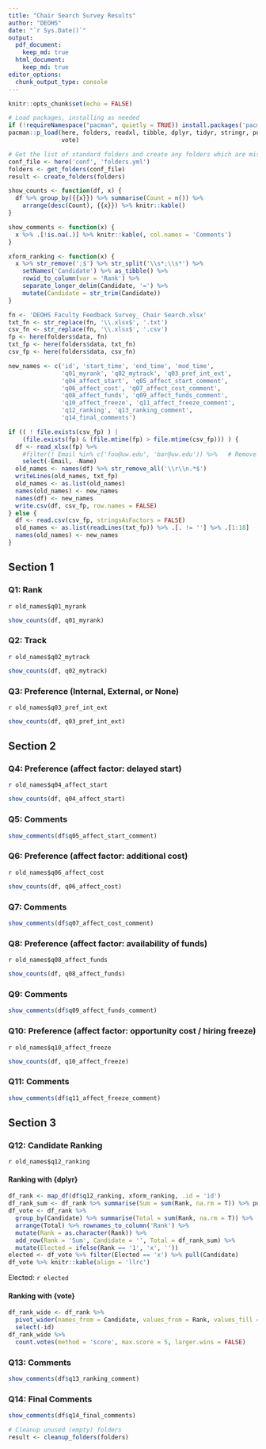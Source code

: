 ```yaml
---
title: "Chair Search Survey Results"
author: "DEOHS"
date: "`r Sys.Date()`"
output:
  pdf_document: 
    keep_md: true
  html_document:
    keep_md: true
editor_options:
  chunk_output_type: console
---
```


```r
knitr::opts_chunk$set(echo = FALSE)
```

```r
# Load packages, installing as needed
if (!requireNamespace("pacman", quietly = TRUE)) install.packages('pacman')
pacman::p_load(here, folders, readxl, tibble, dplyr, tidyr, stringr, purrr, 
               vote)
```

```r
# Get the list of standard folders and create any folders which are missing
conf_file <- here('conf', 'folders.yml')
folders <- get_folders(conf_file)
result <- create_folders(folders)
```

```r
show_counts <- function(df, x) {
  df %>% group_by({{x}}) %>% summarise(Count = n()) %>% 
    arrange(desc(Count), {{x}}) %>% knitr::kable()
}

show_comments <- function(x) {
  x %>% .[!is.na(.)] %>% knitr::kable(, col.names = 'Comments')
}

xform_ranking <- function(x) {
  x %>% str_remove(';$') %>% str_split('\\s*;\\s*') %>% 
    setNames('Candidate') %>% as_tibble() %>% 
    rowid_to_column(var = 'Rank') %>% 
    separate_longer_delim(Candidate, '=') %>% 
    mutate(Candidate = str_trim(Candidate))
}
```

```r
fn <- 'DEOHS Faculty Feedback Survey_ Chair Search.xlsx'
txt_fn <- str_replace(fn, '\\.xlsx$', '.txt')
csv_fn <- str_replace(fn, '\\.xlsx$', '.csv')
fp <- here(folders$data, fn)
txt_fp <- here(folders$data, txt_fn)
csv_fp <- here(folders$data, csv_fn)

new_names <- c('id', 'start_time', 'end_time', 'mod_time', 
               'q01_myrank', 'q02_mytrack', 'q03_pref_int_ext', 
               'q04_affect_start', 'q05_affect_start_comment',
               'q06_affect_cost', 'q07_affect_cost_comment', 
               'q08_affect_funds', 'q09_affect_funds_comment',
               'q10_affect_freeze', 'q11_affect_freeze_comment', 
               'q12_ranking', 'q13_ranking_comment', 
               'q14_final_comments')

if (( ! file.exists(csv_fp) ) | 
    (file.exists(fp) & (file.mtime(fp) > file.mtime(csv_fp))) ) {
  df <- read_xlsx(fp) %>% 
    #filter(! Email %in% c('foo@uw.edu', 'bar@uw.edu')) %>%   # Remove tests
    select(-Email, -Name)
  old_names <- names(df) %>% str_remove_all('\\r\\n.*$')
  writeLines(old_names, txt_fp)
  old_names <- as.list(old_names)
  names(old_names) <- new_names
  names(df) <- new_names
  write.csv(df, csv_fp, row.names = FALSE)
} else {
  df <- read.csv(csv_fp, stringsAsFactors = FALSE)
  old_names <- as.list(readLines(txt_fp)) %>% .[. != ''] %>% .[1:18]
  names(old_names) <- new_names
}
```

## Section 1

### Q1: Rank

`r old_names$q01_myrank`

```r
show_counts(df, q01_myrank)
```

### Q2: Track

`r old_names$q02_mytrack`

```r
show_counts(df, q02_mytrack)
```

### Q3: Preference (Internal, External, or None)

`r old_names$q03_pref_int_ext`

```r
show_counts(df, q03_pref_int_ext)
```

\newpage

## Section 2

### Q4: Preference (affect factor: delayed start)

`r old_names$q04_affect_start`

```r
show_counts(df, q04_affect_start)
```

### Q5: Comments

```r
show_comments(df$q05_affect_start_comment)
```

### Q6: Preference (affect factor: additional cost)

`r old_names$q06_affect_cost`

```r
show_counts(df, q06_affect_cost)
```

### Q7: Comments

```r
show_comments(df$q07_affect_cost_comment)
```

### Q8: Preference (affect factor: availability of funds)

`r old_names$q08_affect_funds`

```r
show_counts(df, q08_affect_funds)
```

### Q9: Comments

```r
show_comments(df$q09_affect_funds_comment)
```

### Q10: Preference (affect factor: opportunity cost / hiring freeze)

`r old_names$q10_affect_freeze`

```r
show_counts(df, q10_affect_freeze)
```

### Q11: Comments

```r
show_comments(df$q11_affect_freeze_comment)
```

\newpage

## Section 3

### Q12: Candidate Ranking

`r old_names$q12_ranking`

#### Ranking with {dplyr}

```r
df_rank <- map_df(df$q12_ranking, xform_ranking, .id = 'id')
df_rank_sum <- df_rank %>% summarise(Sum = sum(Rank, na.rm = T)) %>% pull(Sum)
df_vote <- df_rank %>% 
  group_by(Candidate) %>% summarise(Total = sum(Rank, na.rm = T)) %>%
  arrange(Total) %>% rownames_to_column('Rank') %>% 
  mutate(Rank = as.character(Rank)) %>% 
  add_row(Rank = 'Sum', Candidate = '', Total = df_rank_sum) %>% 
  mutate(Elected = ifelse(Rank == '1', 'x', '')) 
elected <- df_vote %>% filter(Elected == 'x') %>% pull(Candidate)
df_vote %>% knitr::kable(align = 'llrc')
```

Elected: `r elected`

#### Ranking with {vote}

```r
df_rank_wide <- df_rank %>% 
  pivot_wider(names_from = Candidate, values_from = Rank, values_fill = NA) %>%
  select(-id)
df_rank_wide %>% 
  count.votes(method = 'score', max.score = 5, larger.wins = FALSE)
```

### Q13: Comments

```r
show_comments(df$q13_ranking_comment)
```

\newpage

### Q14: Final Comments

```r
show_comments(df$q14_final_comments)
```

```r
# Cleanup unused (empty) folders
result <- cleanup_folders(folders)
```
